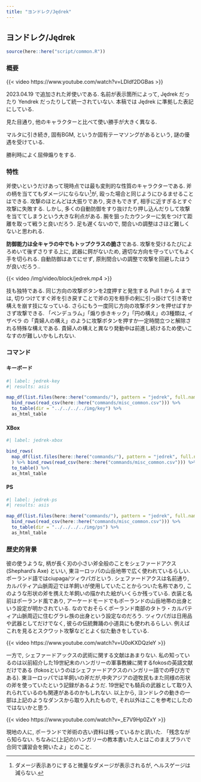 ```yaml
---
title: "ヨンドレク/Jędrek"
---
```


## ヨンドレク/Jędrek {#sec-Jedrek}

```r
source(here::here("script/common.R"))
```

### 概要 {-}

{{< video https://www.youtube.com/watch?v=LDldf2DGBas >}}

2023.04.19 で追加された斧使いである. 名前が表示箇所によって, Jędrek だったり Yendrek だったりして統一されていない. 本稿では Jędrek に準拠した表記にしている.

見た目通り, 他のキャラクターと比べて使い勝手が大きく異なる.

マルタに引き続き, 固有BGM, というか固有テーマソングがあるという, 謎の優遇を受けている.

勝利時によく屈伸煽りをする.

### 特性 {-}

斧使いというだけあって現時点では最も変則的な性質のキャラクターである. 斧の柄を当ててもダメージにならない^[ダメージ表示ありにすると微量なダメージが表示されるが, ヘルスゲージは減らない.]が, 殴った場合と同じようにひるませることはできる. 攻撃のほとんどは大振りであり, 突きもできず, 相手に近すぎるとすぐ攻撃に失敗する. しかし,  多くの自動防御をすり抜けたり押し込んだりして攻撃を当ててしまうという大きな利点がある.  腕を狙ったカウンターに気をつけて距離を取って戦うと良いだろう. 足も遅くないので, 間合いの調整はさほど難しくないと思われる.

**防御能力は全キャラの中でもトップクラスの脆さ**である. 攻撃を受けるたびによろめいて後ずさりする上に, 武器に鍔がないため, 適切な方向を守っていてもよく手を切られる. 自動防御はあてにせず, 原則間合いの調整で攻撃を回避したほうが良いだろう..

{{< video /img/video/block/jedrek.mp4 >}}

技も独特である. 同じ方向の攻撃ボタンを2度押すと発生する Pull 1 から 4 までは, 切りつけてすぐ斧を引き戻すことで斧の刃を相手の剣に引っ掛けて引き寄せ構えを崩す技になっている. さらにもう一度同じ方向の攻撃ボタンを押せばすかさず攻撃できる. 「ペンデュラム」「煽り歩きキック」「円の構え」の3種類は, イザベラ の「貴婦人の構え」のように攻撃ボタンを押すか一定時間立つと解除される特殊な構えである. 貴婦人の構えと異なり発動中は前進し続けるため使いこなすのが難しいかもしれない.


### コマンド {-}

:::{.panel-tabset}

#### キーボード

```r
#| label: jedrek-key
#| results: asis

map_df(list.files(here::here("commands/"), pattern = "jedrek", full.names = T), read_csv) %>%
  bind_rows(read_csv(here::here("commands/misc_common.csv"))) %>%
  to_table(dir = "../../../../img/key") %>%
  as_html_table
```

#### XBox

```r
#| label: jedrek-xbox

bind_rows(
  map_df(list.files(here::here("commands/"), pattern = "jedrek", full.names = T), read_csv)
  ) %>% bind_rows(read_csv(here::here("commands/misc_common.csv"))) %>%
  to_table() %>%
  as_html_table
```

#### PS

```r
#| label: jedrek-ps
#| results: asis

map_df(list.files(here::here("commands/"), pattern = "jedrek", full.names = T), read_csv) %>%
  bind_rows(read_csv(here::here("commands/misc_common.csv"))) %>%
  to_table(dir = "../../../../img/ps") %>%
  as_html_table
```

:::

### 歴史的背景

彼の使うような, 柄が長く刃の小さい斧全般のことをシェファードアクス (Shephard’s Axe) といい, 東ヨーロッパの山岳地帯で広く使われているらしい. ポーランド語ではciupaga/ツィウパガという. シェファードアクスは名前通り, カルパティア山脈周辺では羊飼いが使用していたことからついた名称であり, このような形状の斧を携えた羊飼いの描かれた絵がいくらか残っている. 衣装と名前はポーランド風であり, アーケードモードでもポーランドの山岳地帯の出身という設定が明かされている. なのでおそらくポーランド南部のタトラ・カルパティア山脈周辺に住むグラレ族の出身という設定なのだろう. ツィウパガは日用品や武器としてだけでなく, 彼らの伝統舞踊の小道具にも使われるらしい. 例えばこれを見るとスクワット攻撃などとよく似た動きをしている.

{{< video https://www.youtube.com/watch?v=U0oKXDQzleY >}}

一方で, シェファードアックスの武術に関する文献はあまりない. 私の知っているのは以前紹介した19世紀末のハンガリーの軍事教練に関するfokosの英語文献だけである (fokosというのはシェファードアクスのハンガリー語での呼び方である). 東ヨーロッパでは羊飼いの斧だが,中央アジアの遊牧民もまた同様の形状の斧を使っていたという記録があるようだ. 19世紀でも騎兵の武器として取り入れられているのも関連があるのかもしれない. 以上から, ヨンドレクの動きの一部は上記のようなダンスから取り入れたもので, それ以外はここを参考にしたのではないかと思う.

{{< video https://www.youtube.com/watch?v=_E7V9Hp0ZxY >}}

現地の人に, ポーランドで斧術の古い資料は残っているかと訊いた. 「残念ながら知らない. ちなみに(上記の)ハンガリーの教本書いた人とはこのまえプラハで合同で講習会を開いたよ」とのこと.
